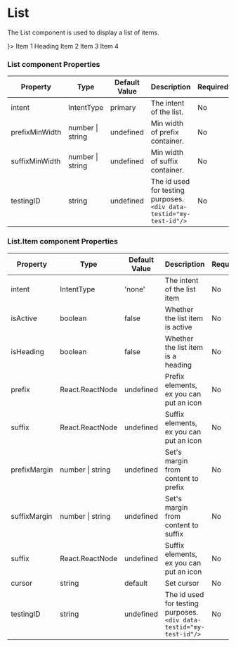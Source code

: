 

<Meta title="Data Display/List" component={List}/>

# List

The List component is used to display a list of items.

<Canvas>
    <List>
        <List.Item cursor="pointer" key="1" prefix={<Icon name="AiFillGithub" />}>
            Item 1
        </List.Item>
        <List.Item key="1" isHeading>
            Heading
        </List.Item>
        <List.Item key="1">
            Item 2
        </List.Item>
        <List.Item key="1">
            Item 3
        </List.Item>
        <List.Item key="1">
            Item 4
        </List.Item>
    </List>
</Canvas>

### List component Properties

|Property|Type|Default Value|Description|Required|
|---|---|---|---|---|
|intent|IntentType|primary|The intent of the list.|No|
|prefixMinWidth|number \| string|undefined|Min width of prefix container.|No|
|suffixMinWidth|number \| string|undefined|Min width of suffix container.|No|
|testingID| string | undefined | The id used for testing purposes.<br/>`<div data-testid="my-test-id"/>` |No|

### List.Item component Properties

|Property|Type|Default Value|Description|Required|
|---|---|---|---|---|
|intent|IntentType|'none'|The intent of the list item|No|
|isActive|boolean|false|Whether the list item is active|No|
|isHeading|boolean|false|Whether the list item is a heading|No|
|prefix|React.ReactNode|undefined|Prefix elements, ex you can put an icon|No|
|suffix|React.ReactNode|undefined|Suffix elements, ex you can put an icon|No|
|prefixMargin|number \| string|undefined|Set's margin from content to prefix|No|
|suffixMargin|number \| string|undefined|Set's margin from content to suffix|No|
|suffix|React.ReactNode|undefined|Suffix elements, ex you can put an icon|No|
|cursor|string|default|Set cursor|No|
|testingID| string | undefined | The id used for testing purposes.<br/>`<div data-testid="my-test-id"/>` |No|

